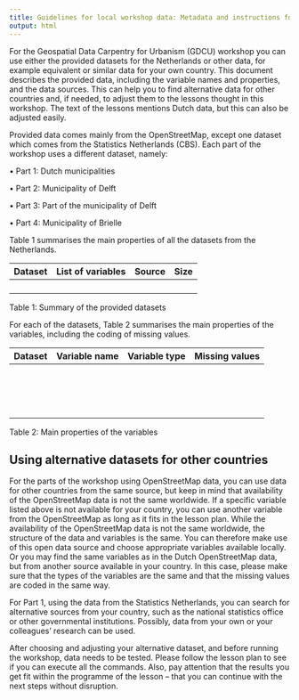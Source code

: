 ```yaml
---
title: Guidelines for local workshop data: Metadata and instructions for using alternative datasets
output: html
---
```


For the Geospatial Data Carpentry for Urbanism (GDCU) workshop you can use either the provided datasets for the Netherlands or other data, for example equivalent or similar data for your own country. This document describes the provided data, including the variable names and properties, and the data sources. This can help you to find alternative data for other countries and, if needed, to adjust them to the lessons thought in this workshop. The text of the lessons mentions Dutch data, but this can also be adjusted easily.

Provided data comes mainly from the OpenStreetMap, except one dataset which comes from the Statistics Netherlands (CBS). Each part of the workshop uses a different dataset, namely:

• Part 1: Dutch municipalities

• Part 2: Municipality of Delft

• Part 3: Part of the municipality of Delft

• Part 4: Municipality of Brielle

Table 1 summarises the main properties of all the datasets from the Netherlands.

| Dataset | List of variables | Source | Size |
|---------|-------------------|--------|------|
|         |                   |        |      |
|         |                   |        |      |
|         |                   |        |      |
|         |                   |        |      |

Table 1: Summary of the provided datasets

For each of the datasets, Table 2 summarises the main properties of the variables, including the coding of missing values.

| Dataset | Variable name | Variable type | Missing values |
|---------|---------------|---------------|----------------|
|         |               |               |                |
|         |               |               |                |
|         |               |               |                |
|         |               |               |                |
|         |               |               |                |
|         |               |               |                |
|         |               |               |                |
|         |               |               |                |
|         |               |               |                |
|         |               |               |                |
|         |               |               |                |
|         |               |               |                |
|         |               |               |                |
|         |               |               |                |
|         |               |               |                |
|         |               |               |                |

Table 2: Main properties of the variables

## Using alternative datasets for other countries

For the parts of the workshop using OpenStreetMap data, you can use data for other countries from the same source, but keep in mind that availability of the OpenStreetMap data is not the same worldwide. If a specific variable listed above is not available for your country, you can use another variable from the OpenStreetMap as long as it fits in the lesson plan. While the availability of the OpenStreetMap data is not the same worldwide, the structure of the data and variables is the same. You can therefore make use of this open data source and choose appropriate variables available locally. Or you may find the same variables as in the Dutch OpenStreetMap data, but from another source available in your country. In this case, please make sure that the types of the variables are the same and that the missing values are coded in the same way.

For Part 1, using the data from the Statistics Netherlands, you can search for alternative sources from your country, such as the national statistics office or other governmental institutions. Possibly, data from your own or your colleagues’ research can be used.

After choosing and adjusting your alternative dataset, and before running the workshop, data needs to be tested. Please follow the lesson plan to see if you can execute all the commands. Also, pay attention that the results you get fit within the programme of the lesson – that you can continue with the next steps without disruption.
